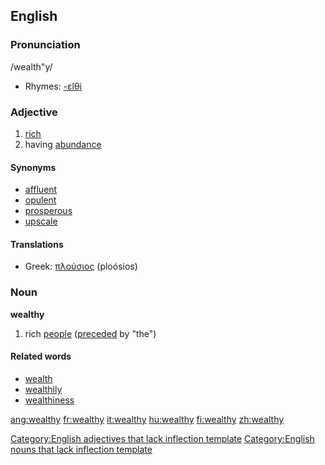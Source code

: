==English==

===Pronunciation===
/wealth"y/
*Rhymes: [[Rhymes:English:-ɛlθi|-ɛlθi]]

===Adjective===
# [[rich]]
# having [[abundance]]

====Synonyms====
* [[affluent]]
* [[opulent]]
* [[prosperous]]
* [[upscale]]

====Translations====
*Greek: [[πλούσιος]] (ploósios)

===Noun===
'''wealthy'''
# rich [[people]] ([[precede]]d by "the")

====Related words====
* [[wealth]]
* [[wealthily]]
* [[wealthiness]]

[[Category:English adjectives that lack inflection template]]
[[Category:English nouns that lack inflection template]]

[[ang:wealthy]]
[[fr:wealthy]]
[[it:wealthy]]
[[hu:wealthy]]
[[fi:wealthy]]
[[zh:wealthy]]
